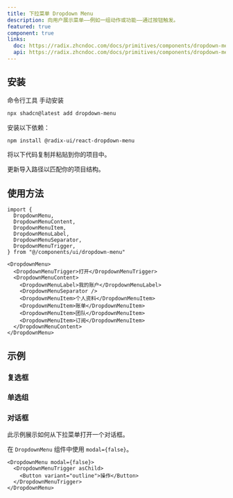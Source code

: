 ```yaml
---
title: 下拉菜单 Dropdown Menu
description: 向用户展示菜单——例如一组动作或功能——通过按钮触发。
featured: true
component: true
links:
  doc: https://radix.zhcndoc.com/docs/primitives/components/dropdown-menu
  api: https://radix.zhcndoc.com/docs/primitives/components/dropdown-menu#api-reference
---
```


<ComponentPreview
  name="dropdown-menu-demo"
  description="带图标、快捷键和子菜单项的下拉菜单。"
/>

## 安装

<CodeTabs>

<TabsList>
  <TabsTrigger value="cli">命令行工具</TabsTrigger>
  <TabsTrigger value="manual">手动安装</TabsTrigger>
</TabsList>
<TabsContent value="cli">

```bash
npx shadcn@latest add dropdown-menu
```

</TabsContent>

<TabsContent value="manual">

<Steps>

<Step>安装以下依赖：</Step>

```bash
npm install @radix-ui/react-dropdown-menu
```

<Step>将以下代码复制并粘贴到你的项目中。</Step>

<ComponentSource name="dropdown-menu" title="components/ui/dropdown-menu.tsx" />

<Step>更新导入路径以匹配你的项目结构。</Step>

</Steps>

</TabsContent>

</CodeTabs>

## 使用方法

```tsx showLineNumbers
import {
  DropdownMenu,
  DropdownMenuContent,
  DropdownMenuItem,
  DropdownMenuLabel,
  DropdownMenuSeparator,
  DropdownMenuTrigger,
} from "@/components/ui/dropdown-menu"
```

```tsx showLineNumbers
<DropdownMenu>
  <DropdownMenuTrigger>打开</DropdownMenuTrigger>
  <DropdownMenuContent>
    <DropdownMenuLabel>我的账户</DropdownMenuLabel>
    <DropdownMenuSeparator />
    <DropdownMenuItem>个人资料</DropdownMenuItem>
    <DropdownMenuItem>账单</DropdownMenuItem>
    <DropdownMenuItem>团队</DropdownMenuItem>
    <DropdownMenuItem>订阅</DropdownMenuItem>
  </DropdownMenuContent>
</DropdownMenu>
```

## 示例

### 复选框

<ComponentPreview
  name="dropdown-menu-checkboxes"
  description="带复选框的下拉菜单。"
/>

### 单选组

<ComponentPreview
  name="dropdown-menu-radio-group"
  description="带单选项的下拉菜单。"
/>

### 对话框

此示例展示如何从下拉菜单打开一个对话框。

在 `DropdownMenu` 组件中使用 `modal={false}`。

```tsx showLineNumbers
<DropdownMenu modal={false}>
  <DropdownMenuTrigger asChild>
    <Button variant="outline">操作</Button>
  </DropdownMenuTrigger>
</DropdownMenu>
```

<ComponentPreview name="dropdown-menu-dialog" />

